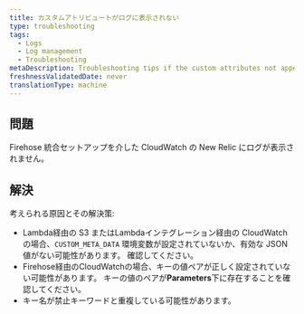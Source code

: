 ```yaml
---
title: カスタムアトリビュートがログに表示されない
type: troubleshooting
tags:
  - Logs
  - Log management
  - Troubleshooting
metaDescription: Troubleshooting tips if the custom attributes not appearing in the logs.
freshnessValidatedDate: never
translationType: machine
---
```


## 問題

Firehose 統合セットアップを介した CloudWatch の New Relic にログが表示されません。

## 解決

考えられる原因とその解決策:

* Lambda経由の S3 またはLambdaインテグレーション経由の CloudWatch の場合、`CUSTOM_META_DATA` 環境変数が設定されていないか、有効な JSON 値がない可能性があります。 確認してください。
* Firehose経由のCloudWatchの場合、キーの値ペアが正しく設定されていない可能性があります。 キーの値のペアが<DNT>**Parameters**</DNT>下に存在することを確認してください。
* キー名が禁止キーワードと重複している可能性があります。
